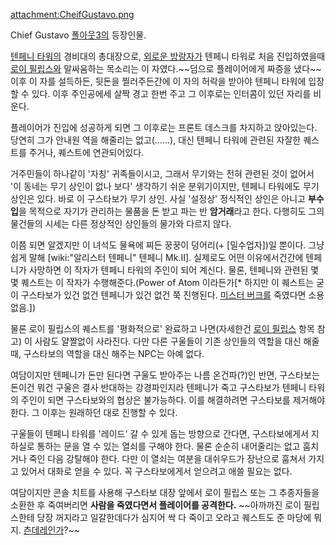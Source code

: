 attachment:CheifGustavo.png

Chief Gustavo
[[폴아웃3]]의 등장인물. 

[[텐페니 타워]]의 경비대의 총대장으로, [[외로운 방랑자]]가 텐페니 타워로 처음 진입하였을때 [[로이 필립스]]와 말싸움하는 목소리는 이 자였다.~~덤으로 플레이어에게 짜증을 냈다~~ 이후 이 자를 설득하든, 뒷돈을 찔러주든간에 이 자의 허락을 받아야 텐페니 타워에 입장할 수 있다. 이후 주인공에세 살짝 경고 한번 주고 그 이후로는 인터콤이 있던 자리를 비운다. 

플레이어가 진입에 성공하게 되면 그 이후로는 프론트 데스크를 차지하고 앉아있는다. 당연히 그가 안내원 역을 해줄리는 없고(……), 대신 텐페니 타워에 관련된 자잘한 퀘스트를 주거나, 퀘스트에 연관되어있다. 

거주민들이 하나같이 '자칭' 귀족들이시고, 그래서 무기와는 전혀 관련된 것이 없어서 '이 동네는 무기 상인이 없나 보다' 생각하기 쉬운 분위기이지만, 텐페니 타워에도 무기 상인은 있다. 바로 이 구스타보가 무기 상인. 사실 '설정상' 정식적인 상인은 아니고 '''부수입'''을 목적으로 자기가 관리하는 물품을 돈 받고 파는 반 '''암거래'''라고 한다. 다행히도 그의 물건들의 시세는 다른 정상적인 상인들의 물가와 다르지 않다. 

이쯤 되면 알겠지만 이 녀석도 물욕에 찌든 꿍꿍이 덩어리(+ [밀수업자])일 뿐이다. 그냥 쉽게 말해 [wiki:"알리스터 텐페니" 텐페니 Mk.II]. 실제로도 어떤 이유에서건간에 텐페니가 사망하면 이 작자가 텐페니 타워의 주인이 되어 계신다. 물론, 텐페니와 관련된 몇몇 퀘스트는 이 작자가 수행해준다.(Power of Atom 이라든가[* 하지만 이 퀘스트는 굳이 구스타보가 있건 없건 텐페니가 있건 없건 쭉 진행된다. [[미스터 버크]]를 죽였다면 소용없음.]) 

물론 로이 필립스의 퀘스트를 '평화적으로' 완료하고 나면(자세한건 [[로이 필립스]] 항목 참고) 이 사람도 얄짤없이 사라진다. 다만 다른 구울들이 기존 상인들의 역할을 대신 해줄때, 구스타보의 역할을 대신 해주는 NPC는 아예 없다. 

여담이지만 텐페니가 돈만 된다면 구울도 받아주는 나름 온건파(?)인 반면, 구스타보는 돈이건 뭐건 구울은 결사 반대하는 강경파인지라 텐페니가 죽고 구스타보가 텐페니 타워의 주인이 되면 구스타보와의 협상은 불가능하다. 이를 해결하려면 구스타보를 제거해야 한다. 그 이후는 원래하던 대로 진행할 수 있다. 

구울들이 텐페니 타워를 '레이드' 갈 수 있게 돕는 방향으로 간다면, 구스타보에게서 지하실로 통하는 문을 열 수 있는 열쇠를 구해야 한다. 물론 순순히 내어줄리는 없고 훔치거나 죽인 다음 강탈해야 한다. 다만 이 열쇠는 여분을 대쉬우드가 장난으로 훔쳐서 가지고 있어서 대화로 얻을 수 있다. 꼭 구스타보에게서 얻으려고 애쓸 필요는 없다.

여담이지만 콘솔 치트를 사용해 구스타보 대장 앞에서 로이 필립스 또는 그 추종자들을 소환한 후 죽여버리면 '''사람을 죽였다면서 플레이어를 공격한다.''' ~~아까까진 로이 필립스한테 당장 꺼지라고 일갈한데다가 심지어 싹 다 죽이고 오라고 퀘스트도 준 마당에 뭐지. [[츤데레]]인가?~~
